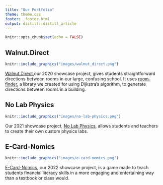 ```yaml
---
title: "Our Portfolio"
theme: theme.css
footer: _footer.html
output: distill::distill_article
---
```


```r
knitr::opts_chunk$set(echo = FALSE)
```

## Walnut.Direct
```r
knitr::include_graphics("images/walnut_direct.png")
```

[Walnut.Direct](https://www.walnut.direct/),our 2020 showcase project, gives students straightforward directions between rooms in our large, confusing school. It uses [room-finder](https://github.com/WalnutProgramming/room-finder), a library we created for using Dijkstra's algorithm, to generate directions between rooms in a building.



## No Lab Physics
```r
knitr::include_graphics("images/no-lab-physics.png")
```

Our 2021 showcase project, [No Lab Physics](https://no-lab-physics.netlify.app/), allows students and teachers to create their own custom physics labs.


## E-Card-Nomics
```r
knitr::include_graphics("images/e-card-nomics.png")
```
[E-Card-Nomics](), our 2022 showcase project, is a game made to teach students financial literacy skills in a more engaging and entertaining way than a textbook or class would.
